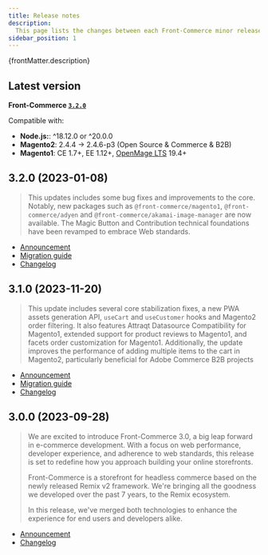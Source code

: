 ```yaml
---
title: Release notes
description:
  This page lists the changes between each Front-Commerce minor release.
sidebar_position: 1
---
```


<p>{frontMatter.description}</p>

## Latest version

**Front-Commerce [`3.2.0`](#320-2023-01-08)**

Compatible with:

- **Node.js:**: ^18.12.0 or ^20.0.0
- **Magento2**: 2.4.4 -> 2.4.6-p3 (Open Source & Commerce & B2B)
- **Magento1**: CE 1.7+, EE 1.12+,
  [OpenMage LTS](https://www.openmage.org/supported-versions.html) 19.4+

## 3.2.0 (2023-01-08)

> This updates includes some bug fixes and improvements to the core.
> Notably, new packages such as `@front-commerce/magento1`, `@front-commerce/adyen` and `@front-commerce/akamai-image-manager` are now available.
> The Magic Button and Contribution technical foundations have been revamped to embrace Web standards.

- [Announcement](/changelog/front-commerce-3.2-2.28/)
- [Migration guide](/docs/3.x/upgrade/migration-guides/3.1-3.2)
- [Changelog](https://gitlab.blackswift.cloud/front-commerce/front-commerce/-/releases/3.2.0)

## 3.1.0 (2023-11-20)

> This update includes several core stabilization fixes, a new PWA assets
> generation API, `useCart` and `useCustomer` hooks and Magento2 order
> filtering. It also features Attraqt Datasource Compatibility for Magento1,
> extended support for product reviews to Magento1, and facets order
> customization for Magento1. Additionally, the update improves the performance
> of adding multiple items to the cart in Magento2, particularly beneficial for
> Adobe Commerce B2B projects

- [Announcement](/changelog/front-commerce-3.1-2.27/)
- [Migration guide](/docs/3.x/upgrade/migration-guides/3.0-3.1)
- [Changelog](https://gitlab.blackswift.cloud/front-commerce/front-commerce/-/releases/3.1.0)

## 3.0.0 (2023-09-28)

> We are excited to introduce Front-Commerce 3.0, a big leap forward in
> e-commerce development. With a focus on web performance, developer experience,
> and adherence to web standards, this release is set to redefine how you
> approach building your online storefronts.
>
> Front-Commerce is a storefront for headless commerce based on the newly
> released Remix v2 framework. We're bringing all the goodness we developed over
> the past 7 years, to the Remix ecosystem.
>
> In this release, we've merged both technologies to enhance the experience for
> end users and developers alike.

- [Announcement](/changelog/front-commerce-3.0/)
- [Changelog](https://gitlab.blackswift.cloud/front-commerce/front-commerce/-/releases/3.0.0)
